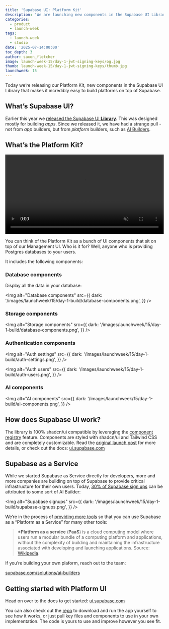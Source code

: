 ```yaml
---
title: 'Supabase UI: Platform Kit'
description: 'We are launching new components in the Supabase UI Library that makes it incredibly easy to build platforms on top of Supabase.'
categories:
  - product
  - launch-week
tags:
  - launch-week
  - studio
date: '2025-07-14:00:00'
toc_depth: 3
author: saxon_fletcher
image: launch-week-15/day-1-jwt-signing-keys/og.jpg
thumb: launch-week-15/day-1-jwt-signing-keys/thumb.jpg
launchweek: 15
---
```


Today we’re releasing our Platform Kit, new components in the Supabase UI Library that makes it incredibly easy to build platforms on top of Supabase.

## What’s Supabase UI?

Earlier this year we [released the Supabase UI **Library**](https://supabase.com/blog/supabase-ui-library). This was designed mostly for building _apps_. Since we released it, we have had a strange pull - not from _app_ builders, but from _platform_ builders, such as [AI Builders](https://supabase.com/solutions/ai-builders).

## What’s the Platform Kit?

<video width="100%" muted autoPlay controls>
  <source
    src="https://xguihxuzqibwxjnimxev.supabase.co/storage/v1/object/public/videos/marketing/blog/platform-kit/platform-kit.mp4"
    type="video/mp4"
  />
  Your browser does not support the video tag.
</video>

You can think of the Platform Kit as a bunch of UI components that sit on top of our Management UI. Who is it for? Well, anyone who is providing Postgres databases to your users.

It includes the following components:

### Database components

Display all the data in your database:

<Img
  alt="Database components"
  src={{
    dark: '/images/launchweek/15/day-1-build/database-components.png',
  }}
/>

### Storage components

<Img
  alt="Storage components"
  src={{
    dark: '/images/launchweek/15/day-1-build/database-components.png',
  }}
/>

### Authentication components

<Img
  alt="Auth settings"
  src={{
    dark: '/images/launchweek/15/day-1-build/auth-settings.png',
  }}
/>

<Img
  alt="Auth users"
  src={{
    dark: '/images/launchweek/15/day-1-build/auth-users.png',
  }}
/>

### AI components

<Img
  alt="AI components"
  src={{
    dark: '/images/launchweek/15/day-1-build/ai-components.png',
  }}
/>

## How does Supabase UI work?

The library is 100% shadcn/ui compatible by leveraging the [component registry](https://x.com/shadcn/status/1829646556318089509) feature. Components are styled with shadcn/ui and Tailwind CSS and are completely customizable. Read the [original launch post](https://supabase.com/blog/supabase-ui-library) for more details, or check out the docs: [ui.supabase.com](https://supabase.com/ui)

## Supabase as a Service

While we started Supabase as Service directly for developers, more and more companies are building on top of Supabase to provide critical infrastructure for their own users. Today, [30% of Supabase sign ups](https://x.com/kiwicopple/status/1894251335224320000) can be attributed to some sort of AI Builder:

<Img
  alt="Supabase signups"
  src={{
    dark: '/images/launchweek/15/day-1-build/supabase-signups.png',
  }}
/>

We’re in the process of [providing more tools](https://github.com/supabase/supabase/pull/35798) so that you can use Supabase as a “Platform as a Service” for many other tools:

> **\*Platform as a service** (**PaaS**) is a cloud computing model where users run a modular bundle of a computing platform and applications, without the complexity of building and maintaining the infrastructure associated with developing and launching applications.
> Source: [Wikipedia](https://en.wikipedia.org/wiki/Platform_as_a_service).

If you’re building your own plaform, reach out to the team:

[supabase.com/solutions/ai-builders](https://supabase.com/solutions/ai-builders)

## Getting started with Platform UI

Head on over to the docs to get started: [ui.supabase.com](https://supabase.com/ui/docs/platform/platform-kit)

You can also check out the [repo](https://github.com/supabase/supabase-embedded-dashboard) to download and run the app yourself to see how it works, or just pull key files and components to use in your own implementation. The code is yours to use and improve however you see fit.
